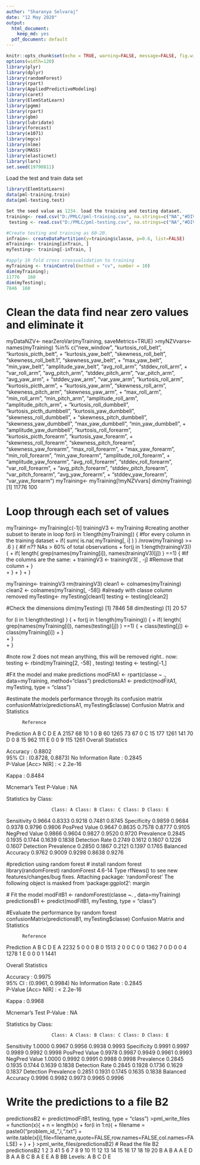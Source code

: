 ```yaml
---
author: "Sharanya Selvaraj"
date: "12 May 2020"
output:
  html_document:
    keep_md: yes
  pdf_document: default
---
```

```r
knitr::opts_chunk$set(echo = TRUE, warning=FALSE, message=FALSE, fig.width=10, fig.height=5)
options(width=120)
library(plyr)
library(dplyr)
library(randomForest)
library(rpart)
library(AppliedPredictiveModeling)
library(caret)
library(ElemStatLearn)
library(pgmm)
library(rpart)
library(gbm)
library(lubridate)
library(forecast)
library(e1071)
library(mgcv)
library(nlme)
library(MASS)
library(elasticnet)
library(lars)
set.seed(19790811)
```
Load the test and train data set

```r
library(ElemStatLearn)
data(pml-training.train)
data(pml-testing.test)
```
```r
Set the seed value as 1234. load the training and testing dataset.
training<- read.csv("D:/PMLC/pml-training.csv", na.strings=c("NA","#DIV/0!",""))
 testing <- read.csv("D:/PMLC/pml-testing.csv", na.strings=c("NA","#DIV/0!",""))
```
```r
#Create testing and training as 60-20. 
inTrain<- createDataPartition(y=training$classe, p=0.6, list=FALSE)
mTraining<- training[inTrain, ]
myTesting<- training[-inTrain, ]

#apply 10 fold cross crossvalidation to training
myTraining <- trainControl(method = "cv", number = 10)
dim(myTraining);
11776   160
dim(myTesting);
7846  160
```
# Clean the data find near zero values and eliminate it

myDataNZV<- nearZeroVar(myTraining, saveMetrics=TRUE)
>myNZVvars<- names(myTraining) %in% c("new_window", "kurtosis_roll_belt", "kurtosis_picth_belt",
+ "kurtosis_yaw_belt", "skewness_roll_belt", "skewness_roll_belt.1", "skewness_yaw_belt",
+ "max_yaw_belt", "min_yaw_belt", "amplitude_yaw_belt", "avg_roll_arm", "stddev_roll_arm",
+ "var_roll_arm", "avg_pitch_arm", "stddev_pitch_arm", "var_pitch_arm", "avg_yaw_arm",
+ "stddev_yaw_arm", "var_yaw_arm", "kurtosis_roll_arm", "kurtosis_picth_arm",
+ "kurtosis_yaw_arm", "skewness_roll_arm", "skewness_pitch_arm", "skewness_yaw_arm",
+ "max_roll_arm", "min_roll_arm", "min_pitch_arm", "amplitude_roll_arm", "amplitude_pitch_arm",
+ "kurtosis_roll_dumbbell", "kurtosis_picth_dumbbell", "kurtosis_yaw_dumbbell", "skewness_roll_dumbbell",
+ "skewness_pitch_dumbbell", "skewness_yaw_dumbbell", "max_yaw_dumbbell", "min_yaw_dumbbell",
+ "amplitude_yaw_dumbbell", "kurtosis_roll_forearm", "kurtosis_picth_forearm", "kurtosis_yaw_forearm",
+ "skewness_roll_forearm", "skewness_pitch_forearm", "skewness_yaw_forearm", "max_roll_forearm",
+ "max_yaw_forearm", "min_roll_forearm", "min_yaw_forearm", "amplitude_roll_forearm",
+ "amplitude_yaw_forearm", "avg_roll_forearm", "stddev_roll_forearm", "var_roll_forearm",
+ "avg_pitch_forearm", "stddev_pitch_forearm", "var_pitch_forearm", "avg_yaw_forearm",
+ "stddev_yaw_forearm", "var_yaw_forearm")
myTraining<- myTraining[!myNZVvars]
dim(myTraining)
[1] 11776   100

# Loop through each set of values
myTraining<- myTraining[c(-1)]
trainingV3 <- myTraining #creating another subset to iterate in loop
for(i in 1:length(myTraining)) { #for every column in the training dataset
+         if( sum( is.na( myTraining[, i] ) ) /nrow(myTraining) >= .6 ) { #if n?? NAs > 60% of total observations
+         for(j in 1:length(trainingV3)) {
+             if( length( grep(names(myTraining[i]), names(trainingV3)[j]) ) ==1)  { #if the columns are the same:
+                 trainingV3 <- trainingV3[ , -j] #Remove that column
+             }   
+         } 
+     }
+ }

myTraining<- trainingV3
rm(trainingV3)
 clean1 <- colnames(myTraining)
 clean2 <- colnames(myTraining[, -58]) #already with classe column removed
myTesting<- myTesting[clean1]
 testing <- testing[clean2]



#Check the dimensions
dim(myTesting)
[1] 7846   58
dim(testing)
[1] 20 57

for (i in 1:length(testing) ) {
+         for(j in 1:length(myTraining)) {
+         if( length( grep(names(myTraining[i]), names(testing)[j]) ) ==1)  {
+             class(testing[j]) <- class(myTraining[i])
+         }      
+     }      
+ }

#note row 2 does not mean anything, this will be removed right.. now:
 testing <- rbind(myTraining[2, -58] , testing) 
testing <- testing[-1,]

#Fit the model and make predictions
modFitA1 <- rpart(classe ~ ., data=myTraining, method="class")
 predictionsA1 <- predict(modFitA1, myTesting, type = "class")
 
 #estimate the models performance throygh its confusion matrix
 confusionMatrix(predictionsA1, myTesting$classe)
Confusion Matrix and Statistics

          Reference
   Prediction    A    B    C    D    E
         A 2157   68   10    1    0
         B   60 1265   73   67    0
         C   15  177 1261  141   70
         D    0    8   15  962  111
         E    0    0    9  115 1261
Overall Statistics

Accuracy : 0.8802          
                 95% CI : (0.8728, 0.8873)
    No Information Rate : 0.2845          
    P-Value [Acc> NIR] : < 2.2e-16       

Kappa : 0.8484          

Mcnemar's Test P-Value : NA              

Statistics by Class:

                     Class: A Class: B Class: C Class: D Class: E
Sensitivity            0.9664   0.8333   0.9218   0.7481   0.8745
Specificity            0.9859   0.9684   0.9378   0.9796   0.9806
PosPred Value         0.9647   0.8635   0.7578   0.8777   0.9105
NegPred Value         0.9866   0.9604   0.9827   0.9520   0.9720
Prevalence             0.2845   0.1935   0.1744   0.1639   0.1838
Detection Rate         0.2749   0.1612   0.1607   0.1226   0.1607
Detection Prevalence   0.2850   0.1867   0.2121   0.1397   0.1765
Balanced Accuracy      0.9762   0.9009   0.9298   0.8638   0.9276

#prediction using random forest
# install random forest
library(randomForest)
randomForest 4.6-14
Type rfNews() to see new features/changes/bug fixes.
Attaching package: ‘randomForest’
The following object is masked from ‘package:ggplot2’:
margin

 # Fit the model
 modFitB1 <- randomForest(classe ~. , data=myTraining)
predictionsB1 <- predict(modFitB1, myTesting, type = "class")

#Evaluate the performance by random forest
confusionMatrix(predictionsB1, myTesting$classe)
Confusion Matrix and Statistics

          Reference
Prediction    A    B    C    D    E
         A 2232    5    0    0    0
         B    0 1513    2    0    0
         C    0    0 1362    7    0
         D    0    0    4 1278    1
         E    0    0    0    1 1441

Overall Statistics

Accuracy : 0.9975          
                 95% CI : (0.9961, 0.9984)
    No Information Rate : 0.2845          
    P-Value [Acc> NIR] : < 2.2e-16       

Kappa : 0.9968          

Mcnemar's Test P-Value : NA              

Statistics by Class:

                     Class: A Class: B Class: C Class: D Class: E
Sensitivity            1.0000   0.9967   0.9956   0.9938   0.9993
Specificity            0.9991   0.9997   0.9989   0.9992   0.9998
PosPred Value         0.9978   0.9987   0.9949   0.9961   0.9993
NegPred Value         1.0000   0.9992   0.9991   0.9988   0.9998
Prevalence             0.2845   0.1935   0.1744   0.1639   0.1838
Detection Rate         0.2845   0.1928   0.1736   0.1629   0.1837
Detection Prevalence   0.2851   0.1931   0.1745   0.1635   0.1838
Balanced Accuracy      0.9996   0.9982   0.9973   0.9965   0.9996

# Write the predictions to a file B2
predictionsB2 <- predict(modFitB1, testing, type = "class")
>pml_write_files = function(x){
+   n = length(x)
+   for(i in 1:n){
+     filename = paste0("problem_id_",i,".txt")
+     write.table(x[i],file=filename,quote=FALSE,row.names=FALSE,col.names=FALSE)
+   }
+ }
>pml_write_files(predictionsB2)
# Read the file B2
 predictionsB2
1  2  3 41  5  6  7  8  9 10 11 12 13 14 15 16 17 18 19 20 
 B  A  B  A  A  E  D  B  A  A  B  C  B  A  E  E  A  B  BB
Levels: A B C D E



